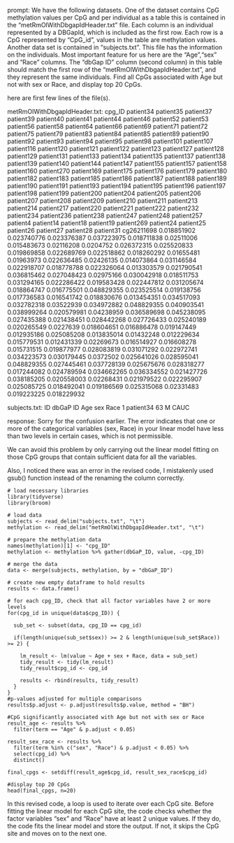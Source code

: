 prompt:
We have the following datasets. One of the dataset contains CpG methylation values per CpG and per individual as a table this is contained in the “metRmOlWithDbgapIdHeader.txt” file. Each column is an individual represented by a DBGapId, which is included as the first row. Each row is a CpG represented by "CpG_id", values in the table are methylation values. Another data set is contained in “subjects.txt”. This file has the information on the individuals. Most important feature for us here are the "Age","sex" and "Race" columns. The "dbGap ID" column (second column) in this table should match the first row of the "metRmOlWithDbgapIdHeader.txt", and they represent the same individuals. Find all CpGs associated with Age but not with sex or Race, and display top 20 CpGs.

here are first few lines of the file(s).

metRmOlWithDbgapIdHeader.txt:
cpg_ID	patient34	patient35	patient37	patient39	patient40	patient41	patient44	patient46	patient52	patient53	patient56	patient58	patient64	patient66	patient69	patient71	patient72	patient75	patient79	patient83	patient84	patient85	patient89	patient90	patient92	patient93	patient94	patient95	patient98	patient101	patient107	patient116	patient120	patient121	patient122	patient123	patient127	patient128	patient129	patient131	patient133	patient134	patient135	patient137	patient138	patient139	patient140	patient144	patient147	patient155	patient157	patient158	patient160	patient270	patient169	patient175	patient176	patient179	patient180	patient182	patient183	patient185	patient186	patient187	patient188	patient189	patient190	patient191	patient193	patient194	patient195	patient196	patient197	patient198	patient199	patient200	patient204	patient205	patient206	patient207	patient208	patient209	patient210	patient211	patient213	patient214	patient217	patient220	patient221	patient222	patient232	patient234	patient236	patient238	patient247	patient248	patient257	patient4	patient14	patient18	patient19	patient269	patient24	patient25	patient26	patient27	patient28	patient31
cg26211698	0.018851902	0.023740776	0.023376387	0.037223975	0.018711838	0.02511006	0.015483673	0.02116208	0.0204752	0.026372315	0.025520833	0.019869858	0.022689769	0.022518862	0.018260292	0.01655481	0.01963973	0.022636485	0.02426135	0.014073864	0.031146584	0.022918707	0.018778788	0.022326064	0.013303579	0.021790541	0.036815462	0.027048423	0.02975166	0.030042918	0.018511753	0.031294165	0.022286422	0.019583428	0.022447812	0.031205674	0.018864747	0.016775501	0.048829355	0.023525514	0.019138756	0.017736583	0.016541742	0.018830676	0.013454351	0.034517093	0.032782318	0.03522939	0.034972882	0.048829355	0.040903541	0.038999264	0.020579981	0.04238959	0.036589698	0.045238095	0.027435388	0.021438451	0.028442268	0.027726433	0.025240189	0.020265549	0.0227639	0.018604651	0.016886478	0.019147449	0.012935186	0.025085208	0.013835014	0.01432248	0.012229634	0.015779531	0.012431339	0.02269673	0.016514927	0.016608278	0.015731515	0.019877977	0.028083819	0.031071292	0.022972741	0.034223573	0.030179445	0.0372502	0.025641026	0.028595041	0.048829355	0.027445461	0.037728139	0.025675676	0.028318277	0.017244082	0.024789594	0.034662265	0.036334552	0.021427726	0.038185205	0.020558003	0.02268431	0.021979522	0.022295907	0.025085725	0.018492041	0.019186569	0.025315068	0.02331483	0.019223225	0.018229932


subjects.txt:
ID	dbGaP ID	Age	sex	Race
1	patient34	63	M	CAUC


response:
Sorry for the confusion earlier. The error indicates that one or more of the categorical variables (sex, Race) in your linear model have less than two levels in certain cases, which is not permissible.

We can avoid this problem by only carrying out the linear model fitting on those CpG groups that contain sufficient data for all the variables. 

Also, I noticed there was an error in the revised code, I mistakenly used gsub() function instead of the renaming the column correctly.

```
# load necessary libraries
library(tidyverse)
library(broom)

# load data
subjects <- read_delim("subjects.txt", "\t")
methylation <- read_delim("metRmOlWithDbgapIdHeader.txt", "\t")

# prepare the methylation data
names(methylation)[1] <- "cpg_ID"
methylation <- methylation %>% gather(dbGaP_ID, value, -cpg_ID)

# merge the data
data <- merge(subjects, methylation, by = "dbGaP_ID")

# create new empty dataframe to hold results
results <- data.frame()

# for each cpg_ID, check that all factor variables have 2 or more levels
for(cpg_id in unique(data$cpg_ID)) {

  sub_set <- subset(data, cpg_ID == cpg_id)

  if(length(unique(sub_set$sex)) >= 2 & length(unique(sub_set$Race)) >= 2) {

    lm_result <- lm(value ~ Age + sex + Race, data = sub_set)
    tidy_result <- tidy(lm_result)
    tidy_result$cpg_id <- cpg_id

    results <- rbind(results, tidy_result)
  }
}
#p-values adjusted for multiple comparisons
results$p.adjust <- p.adjust(results$p.value, method = "BH")

#CpG significantly associated with Age but not with sex or Race
result_age <- results %>% 
  filter(term == "Age" & p.adjust < 0.05)

result_sex_race <- results %>% 
  filter(term %in% c("sex", "Race") & p.adjust < 0.05) %>%
  select(cpg_id) %>% 
  distinct()

final_cpgs <- setdiff(result_age$cpg_id, result_sex_race$cpg_id)

#display top 20 CpGs
head(final_cpgs, n=20)
```
In this revised code, a loop is used to iterate over each CpG site. Before fitting the linear model for each CpG site, the code checks whether the factor variables "sex" and "Race" have at least 2 unique values. If they do, the code fits the linear model and store the output. If not, it skips the CpG site and moves on to the next one.
